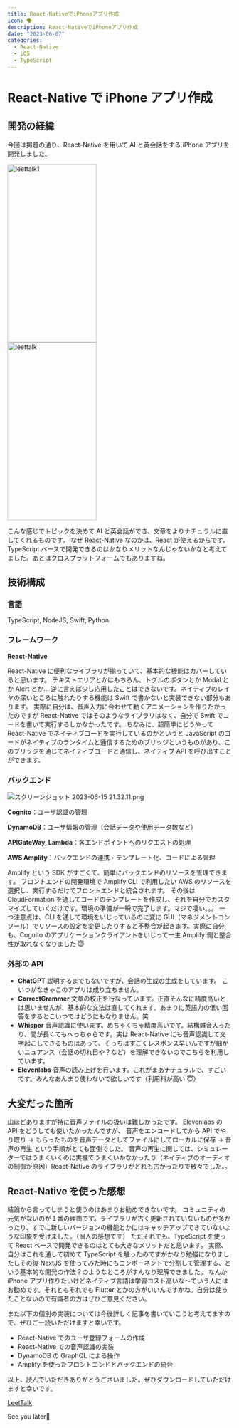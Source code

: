 ```yaml
---
title: React-NativeでiPhoneアプリ作成
icon: 🗣️
description: React-NativeでiPhoneアプリ作成
date: "2023-06-07"
categories:
  - React-Native
  - iOS
  - TypeScript
---
```


# React-Native で iPhone アプリ作成

## 開発の経緯

今回は掲題の通り、React-Native を用いて AI と英会話をする iPhone アプリを開発しました。

<div className="flex items-center justify-center">
  <div key={1} className="mr-4">
    <Image
      src="/posts/leettalk1.png"
      width="200"
      height="400"
      alt="leettalk1"
    />
  </div>
  <div key={2}>
    <Image src="/posts/leettalk.png" width="200" height="400" alt="leettalk" />
  </div>
</div>

こんな感じでトピックを決めて AI と英会話ができ、文章をよりナチュラルに直してくれるものです。
なぜ React-Native なのかは、React が使えるからです。TypeScript ベースで開発できるのはかなりメリットなんじゃないかなと考えてました。あとはクロスプラットフォームでもありますね。

## 技術構成

### 言語

TypeScript, NodeJS, Swift, Python

### フレームワーク

**React-Native**

React-Native に便利なライブラリが揃っていて、基本的な機能はカバーしていると思います。
テキストエリアとかはもちろん、トグルのボタンとか Modal とか Alert とか…
逆に言えば少し応用したことはできないです。ネイティブのレイヤの深いところに触れたりする機能は Swift で書かないと実装できない部分もあります。
実際に自分は、音声入力に合わせて動くアニメーションを作りたかったのですが
React-Native ではそのようなライブラリはなく、自分で Swift でコードを書いて実行するしかなかったです。
ちなみに、超簡単にどうやって React-Native でネイティブコードを実行しているのかというと JavaScript のコードがネイティブのランタイムと通信するためのブリッジというものがあり、このブリッジを通じてネイティブコードと通信し、ネイティブ API を呼び出すことができます。

### バックエンド

![スクリーンショット 2023-06-15 21.32.11.png](React-Native%E3%81%A6%E3%82%99iPhone%E3%82%A2%E3%83%95%E3%82%9A%E3%83%AA%E4%BD%9C%E6%88%90%204530fade74734448a4b2204990508b79/%25E3%2582%25B9%25E3%2582%25AF%25E3%2583%25AA%25E3%2583%25BC%25E3%2583%25B3%25E3%2582%25B7%25E3%2583%25A7%25E3%2583%2583%25E3%2583%2588_2023-06-15_21.32.11.png)

**Cognito**：ユーザ認証の管理

**DynamoDB**：ユーザ情報の管理（会話データや使用データ数など）

**APIGateWay, Lambda**：各エンドポイントへのリクエストの処理

**AWS Amplify**：バックエンドの連携・テンプレート化、コードによる管理

Amplify という SDK がすごくて、簡単にバックエンドのリソースを管理できます。
フロントエンドの開発環境で Amplify CLI で利用したい AWS のリソースを選択し、実行するだけでフロントエンドと統合されます。
その後は CloudFormation を通してコードのテンプレートを作成し、それを自分でカスタマイズしていくだけです。環境の準備が一瞬で完了します。マジで凄い。。。
一つ注意点は、CLI を通して環境をいじっているのに変に GUI（マネジメントコンソール）でリソースの設定を変更したりすると不整合が起きます。実際に自分も、Cognito のアプリケーションクライアントをいじって一生 Amplify 側と整合性が取れなくなりました 😇

### 外部の API

- **ChatGPT**
  説明するまでもないですが、会話の生成の生成をしています。
  こいつがなきゃこのアプリは成り立ちません。
- **CorrectGrammer**
  文章の校正を行なっています。正直そんなに精度高いとは思いませんが、基本的な文法は直してくれます。あまりに英語力の低い回答をするとこいつではどうにもなりません。笑
- **Whisper**
  音声認識に使います。めちゃくちゃ精度高いです。結構雑音入ったり、間が長くてもへっちゃらです。実は React-Native にも音声認識して文字起こしできるものはあって、そっちはすごくレスポンス早いんですが細かいニュアンス（会話の切れ目や？など）を理解できないのでこちらを利用しています。
- **Elevenlabs**
  音声の読み上げを行います。これがまあナチュラルで、すごいです。みんなあんまり使わないで欲しいです（利用料が高い 😇）

## 大変だった箇所

山ほどありますが特に音声ファイルの扱いは難しかったです。
Elevenlabs の API をどうしても使いたかったんですが、
音声をエンコードしてから API でやり取り
→ もらったものを音声データとしてファイルにしてローカルに保存
→ 音声の再生
という手順がとても面倒でした。
音声の再生に関しては、シミュレーターではうまくいくのに実機でうまくいかなかったり（ネイティブのオーディオの制御が原因）React-Native のライブラリがどれも古かったりで散々でした。。

## React-Native を使った感想

結論から言ってしまうと使うのはあまりお勧めできないです。
コミュニティの元気がないのが１番の理由です。ライブラリが古く更新されていないものが多かったり、すでに新しいバージョンの機能とかにはキャッチアップできていないような印象を受けました。（個人の感想です）
ただそれでも、TypeScript を使って React ベースで開発できるのはとても大きなメリットだと思います。
実際、自分はこれを通して初めて TypeScript を触ったのですがかなり勉強になりましたしその後 NextJS を使ってみた時にもコンポーネントで分割して管理する、という基本的な開発の作法？のようなところがすんなり理解できました。
なんか iPhone アプリ作りたいけどネイティブ言語は学習コスト高いな〜ていう人にはお勧めです。それともそれでも Flutter とかの方がいいんですかね。自分は使ったことないので有識者の方はぜひご意見ください。

また以下の個別の実装については今後詳しく記事を書いていこうと考えてますので、ぜひご一読いただけますと幸いです。

- React-Native でのユーザ登録フォームの作成
- React-Native での音声認識の実装
- DynamoDB の GraphQL による操作
- Amplify を使ったフロントエンドとバックエンドの統合

以上、読んでいただきありがとうございました。ぜひダウンロードしていただけますと幸いです。

[‎LeetTalk](https://apps.apple.com/jp/app/leettalk/id6448966582)

See you later👋
